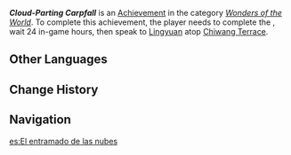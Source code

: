 {{Achievement Infobox
|id           = 81450
|order id     = 1434
|category     = Wonders of the World
|description  = Enter the long-sealed Carp's Rest with Lingyuan.
|requirements = Complete ''[[Chenyu's Blessings of Sunken Jade]]''
|primogems    = 5
|tracking     = 
|topic        = 
|type         = Quest
|quest        = 
|hidden       = 1
}}
'''''Cloud-Parting Carpfall''''' is an [[Achievement]] in the category ''[[Wonders of the World]]''. To complete this achievement, the player needs to complete the {{Quest|Chenyu's Blessings of Sunken Jade}}, wait 24 in-game hours, then speak to [[Lingyuan]] atop [[Chiwang Terrace]].

==Other Languages==
{{Other Languages
|en      = Cloud-Parting Carpfall
|zhs     = 锦落云开
|zhs_rm  = 
|zht     = 錦落雲開
|zht_rm  = 
|zh_tl   = 
|ja      = 錦落にて雲開ける
|ja_rm   = Kinraku Nite Kumo Akeru{{Assumed}}
|ja_tl   = 
|ko      = 비단이 추락하니 구름이 열리네
|ko_rm   = 
|ko_tl   = 
|es      = El entramado de las nubes
|es_tl   = The Framework of the Clouds
|fr      = Chute de carpe séparant les nuages
|fr_tl   = Cloud-Parting Carp's Fall
|ru      = Разделившая облака парча
|ru_tl   = Cloud-Parting Brocade
|th      = เปิดเมฆาผ้าทอร่วงโรย
|th_rm   = 
|th_tl   = 
|vi      = Cẩm Lạc Vân Khai
|vi_tl   = 
|de      = Die Wolkendecke öffnet sich
|de_tl   = The Cloud Cover Opens
|id      = Langit Terbuka di Kala Karper Terjun
|id_tl   = The Skies Opened When the Carp Fell
|pt      = Brocado Rompe-Nuvens
|pt_tl   = 
|tr      = Bulut Yaran Sazan Atlayışı
|tr_tl   = 
|it      = Cade la carpa, si squarciano le nubi
|it_tl   = 
}}

==Change History==
{{Change History|4.4}}

==Navigation==
{{Achievement Navbox}}

[[es:El entramado de las nubes]]